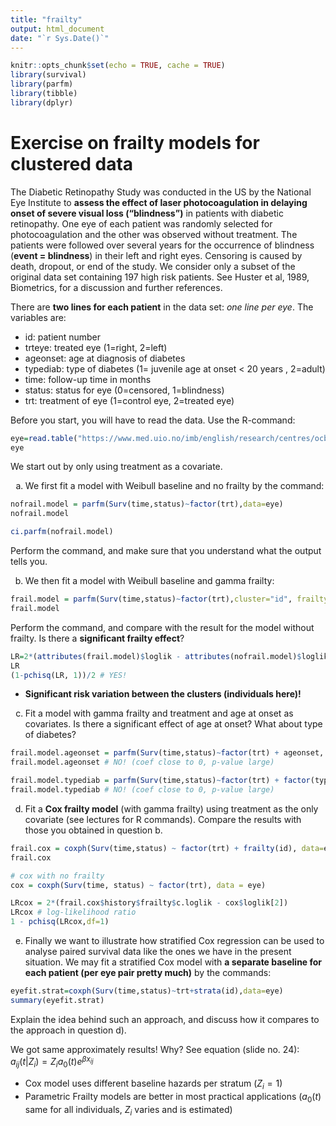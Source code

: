 ```yaml
---
title: "frailty"
output: html_document
date: "`r Sys.Date()`"
---
```


```r
knitr::opts_chunk$set(echo = TRUE, cache = TRUE)
library(survival)
library(parfm)
library(tibble)
library(dplyr)
```

# Exercise on frailty models for clustered data

The Diabetic Retinopathy Study was conducted in the US by the National Eye Institute to **assess the effect of laser photocoagulation in delaying onset of severe visual loss ("blindness")** in patients with diabetic retinopathy. One eye of each patient was randomly selected for photocoagulation and the other was observed without treatment. The patients were followed over several years for the occurrence of blindness (**event = blindness**) in their left and right eyes. Censoring is caused by death, dropout, or end of the study. We consider only a subset of the original data set containing $197$ high risk patients. See Huster et al, 1989, Biometrics, for a discussion and further references.

There are **two lines for each patient** in the data set: *one line per eye*.
The variables are:

- id: patient number
- trteye: treated eye (1=right, 2=left)
- ageonset: age at diagnosis of diabetes
- typediab: type of diabetes (1= juvenile age at onset < 20 years , 2=adult)
- time: follow-up time in months
- status: status for eye (0=censored, 1=blindness)
- trt: treatment of eye (1=control eye, 2=treated eye)

Before you start, you will have to read the data. Use the R-command:

```r
eye=read.table("https://www.med.uio.no/imb/english/research/centres/ocbe/courses/imb9335/retinopathy.txt", header=T) %>% as_tibble()
eye
```

We start out by only using treatment as a covariate.

a) We first fit a model with Weibull baseline and no frailty by the command:

```r
nofrail.model = parfm(Surv(time,status)~factor(trt),data=eye)
nofrail.model
```

```r
ci.parfm(nofrail.model)
```
Perform the command, and make sure that you understand what the output tells you.

b) We then fit a model with Weibull baseline and gamma frailty:

```r
frail.model = parfm(Surv(time,status)~factor(trt),cluster="id", frailty="gamma", data=eye)
frail.model
```

Perform the command, and compare with the result for the model without frailty. Is there a **significant frailty effect**?

```r
LR=2*(attributes(frail.model)$loglik - attributes(nofrail.model)$loglik)
LR
(1-pchisq(LR, 1))/2 # YES!
```

- **Significant risk variation between the clusters (individuals here)!**

c) Fit a model with gamma frailty and treatment and age at onset as covariates. Is there a significant effect of age at onset? What about type of diabetes?

```r
frail.model.ageonset = parfm(Surv(time,status)~factor(trt) + ageonset, cluster="id", frailty="gamma", data=eye)
frail.model.ageonset # NO! (coef close to 0, p-value large)

frail.model.typediab = parfm(Surv(time,status)~factor(trt) + factor(typediab), cluster="id", frailty="gamma", data=eye)
frail.model.typediab # NO! (coef close to 0, p-value large)
```

d) Fit a **Cox frailty model** (with gamma frailty) using treatment as the only covariate (see lectures for R commands). Compare the results with those you obtained in question b.

```r
frail.cox = coxph(Surv(time,status) ~ factor(trt) + frailty(id), data=eye)
frail.cox
```

```r
# cox with no frailty
cox = coxph(Surv(time, status) ~ factor(trt), data = eye)

LRcox = 2*(frail.cox$history$frailty$c.loglik - cox$loglik[2])
LRcox # log-likelihood ratio
1 - pchisq(LRcox,df=1)
```

e) Finally we want to illustrate how stratified Cox regression can be used to analyse paired survival data like the ones we have in the present situation. We may fit a stratified Cox model with **a separate baseline for each patient (per eye pair pretty much)** by the commands:
```r
eyefit.strat=coxph(Surv(time,status)~trt+strata(id),data=eye)
summary(eyefit.strat)
```

Explain the idea behind such an approach, and discuss how it compares to the approach in question d).

We got same approximately results! Why? See equation (slide no. 24):
$a_{ij}(t|Z_i) = Z_i a_0(t) e^{\beta x_{ij}}$

- Cox model uses different baseline hazards per stratum ($Z_i=1$)
- Parametric Frailty models are better in most practical applications ($a_0(t)$ same for all individuals, $Z_i$ varies and is estimated)
